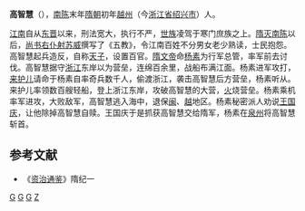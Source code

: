 '''高智慧'''（{{bd|6世纪|？|590年|catIdx=G}}），[[南陈|南陈]]末年[[隋朝|隋朝]]初年[[越州|越州]]（今[[浙江省|浙江省]][[绍兴市|绍兴市]]）人。

[[江南|江南]]自从[[东晋|东晋]]以来，刑法宽大，执行不严，[[世族|世族]]凌驾于寒门庶族之上。[[隋灭南陈|隋灭南陈]]以后，[[尚书右仆射|尚书右仆射]][[苏威|苏威]]撰写了《五教》，令江南百姓不分男女老少熟读，士民抱怨。高智慧起兵造反，自称[[天子|天子]]，设置百官。[[隋文帝|隋文帝]]命[[杨素|杨素]]为行军总管，率军前去讨伐。高智慧据守[[钱塘江|浙江]]东岸以为营垒，连绵百余里，战船布满江面。杨素进军攻打，[[来护儿|来护儿]]请命于杨素自率奇兵数千人，偷渡浙江，袭击高智慧后方营垒，杨素听从。来护儿率领数百艘轻船，登上浙江东岸，攻破高智慧的大营，[[火|火]]烧营垒。杨素乘机率军进攻，大败敌军，高智慧逃入海中，退保[[闽|闽]]、[[越|越]]地区。杨素秘密派人劝说[[王国庆|王国庆]]，让他除掉高智慧自赎。王国庆于是抓获高智慧交给隋军，杨素在[[泉州|泉州]]将高智慧斩首。

==参考文献==
*《[[资治通鉴|资治通鉴]]》隋纪一

[[Category:南陈人|G]]
[[Category:隋朝民变领袖|G]]
[[Category:隋朝被處決者|G]]
[[Category:高姓|Z]]